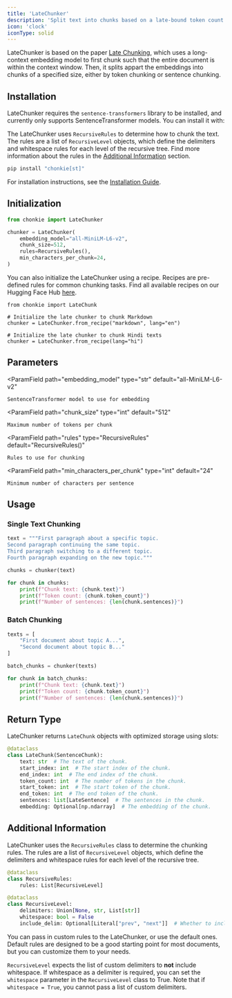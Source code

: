 ```yaml
---
title: 'LateChunker'
description: 'Split text into chunks based on a late-bound token count'
icon: 'clock'
iconType: solid
---
```


LateChunker is based on the paper [Late Chunking](https://arxiv.org/abs/2409.04701), which uses a long-context embedding model to first chunk such that
the entire document is within the context window. Then, it splits appart the embeddings into chunks of a specified size, either by token chunking or sentence
chunking. 

## Installation

LateChunker requires the `sentence-transformers` library to be installed, and currently only supports SentenceTransformer models. 
You can install it with:

The LateChunker uses `RecursiveRules` to determine how to chunk the text. 
The rules are a list of `RecursiveLevel` objects, which define the delimiters and whitespace rules for each level of the recursive tree.
Find more information about the rules in the [Additional Information](#additional-information) section.

```bash
pip install "chonkie[st]"
```

<Info> For installation instructions, see the [Installation Guide](/getting-started/installation).</Info>

## Initialization

```python
from chonkie import LateChunker

chunker = LateChunker(
    embedding_model="all-MiniLM-L6-v2",
    chunk_size=512,
    rules=RecursiveRules(),
    min_characters_per_chunk=24,
)
```

You can also initialize the LateChunker using a recipe. Recipes are pre-defined rules for common chunking tasks.
Find all available recipes on our Hugging Face Hub [here](https://huggingface.co/datasets/chonkie-ai/recipes).
```
from chonkie import LateChunk

# Initialize the late chunker to chunk Markdown
chunker = LateChunker.from_recipe("markdown", lang="en")

# Initialize the late chunker to chunk Hindi texts
chunker = LateChunker.from_recipe(lang="hi")
```


## Parameters

<ParamField
    path="embedding_model"
    type="str"
    default="all-MiniLM-L6-v2"
>
    SentenceTransformer model to use for embedding
</ParamField>

<ParamField
    path="chunk_size"
    type="int"
    default="512"
>
    Maximum number of tokens per chunk
</ParamField>

<ParamField
    path="rules"
    type="RecursiveRules"
    default="RecursiveRules()"
>
    Rules to use for chunking
</ParamField>

<ParamField
    path="min_characters_per_chunk"
    type="int"
    default="24"
>
    Minimum number of characters per sentence
</ParamField>

## Usage

### Single Text Chunking

```python
text = """First paragraph about a specific topic.
Second paragraph continuing the same topic.
Third paragraph switching to a different topic.
Fourth paragraph expanding on the new topic."""

chunks = chunker(text)

for chunk in chunks:
    print(f"Chunk text: {chunk.text}")
    print(f"Token count: {chunk.token_count}")
    print(f"Number of sentences: {len(chunk.sentences)}")
```

### Batch Chunking

```python
texts = [
    "First document about topic A...",
    "Second document about topic B..."
]

batch_chunks = chunker(texts)

for chunk in batch_chunks:
    print(f"Chunk text: {chunk.text}")
    print(f"Token count: {chunk.token_count}")
    print(f"Number of sentences: {len(chunk.sentences)}")
```

## Return Type

LateChunker returns `LateChunk` objects with optimized storage using slots:

```python
@dataclass
class LateChunk(SentenceChunk):
    text: str  # The text of the chunk.
    start_index: int  # The start index of the chunk.
    end_index: int  # The end index of the chunk.
    token_count: int  # The number of tokens in the chunk.
    start_token: int  # The start token of the chunk.
    end_token: int  # The end token of the chunk.
    sentences: list[LateSentence]  # The sentences in the chunk.
    embedding: Optional[np.ndarray]  # The embedding of the chunk.
```

## Additional Information

LateChunker uses the `RecursiveRules` class to determine the chunking rules. 
The rules are a list of `RecursiveLevel` objects, which define the delimiters and whitespace rules for each level of the recursive tree.

```python
@dataclass
class RecursiveRules:
    rules: List[RecursiveLevel]

@dataclass
class RecursiveLevel:
    delimiters: Union[None, str, List[str]]
    whitespace: bool = False
    include_delim: Optional[Literal["prev", "next"]]  # Whether to include the delimiter at all, or in the previous chunk, or the next chunk.
```

You can pass in custom rules to the LateChunker, or use the default ones. 
Default rules are designed to be a good starting point for most documents, but you can customize them to your needs.

<Info>`RecursiveLevel` expects the list of custom delimiters to **not** include whitespace.
 If whitespace as a delimiter is required, you can set the `whitespace` parameter in the `RecursiveLevel` class to True. 
 Note that if `whitespace = True`, you cannot pass a list of custom delimiters.</Info>